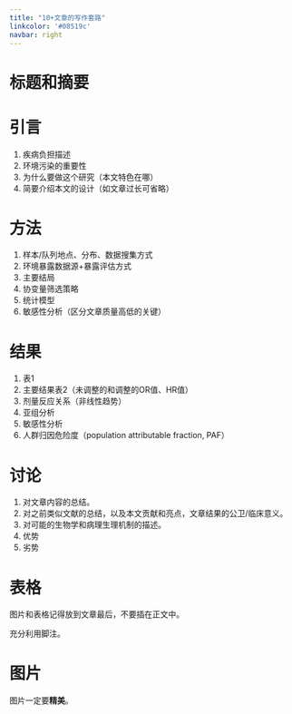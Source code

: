---
title: "10+文章的写作套路"
linkcolor: '#08519c'
navbar: right
---

# 标题和摘要


# 引言

1. 疾病负担描述
2. 环境污染的重要性
3. 为什么要做这个研究（本文特色在哪）
3. 简要介绍本文的设计（如文章过长可省略）

# 方法

1. 样本/队列地点、分布、数据搜集方式
2. 环境暴露数据源+暴露评估方式
3. 主要结局
4. 协变量筛选策略
5. 统计模型
6. 敏感性分析（区分文章质量高低的关键）

# 结果

1. 表1
2. 主要结果表2（未调整的和调整的OR值、HR值）
3. 剂量反应关系（非线性趋势）
4. 亚组分析
5. 敏感性分析
6. 人群归因危险度（population attributable fraction, PAF）


# 讨论

1. 对文章内容的总结。
2. 对之前类似文献的总结，以及本文贡献和亮点，文章结果的公卫/临床意义。
3. 对可能的生物学和病理生理机制的描述。
4. 优势
5. 劣势


# 表格

图片和表格记得放到文章最后，不要插在正文中。

充分利用脚注。


# 图片

图片一定要**精美**。
